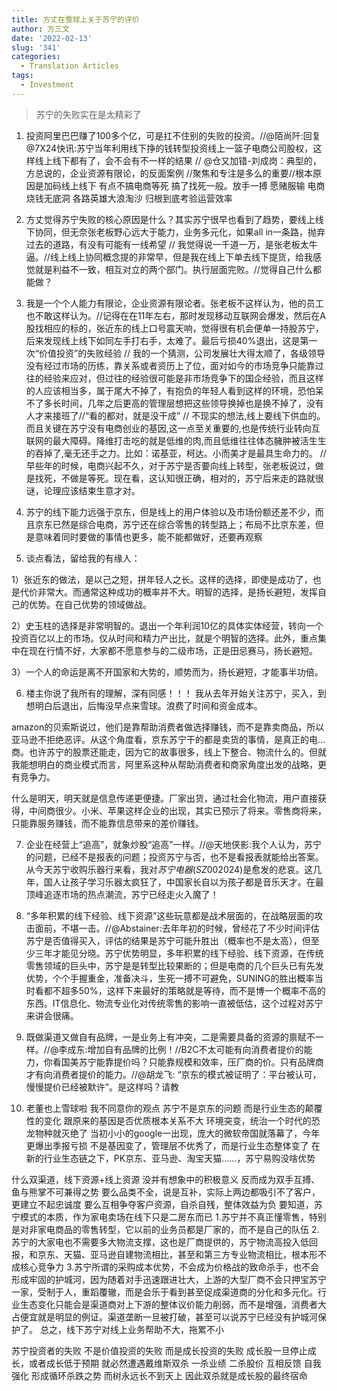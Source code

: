 ```yaml
---
title: 方丈在雪球上关于苏宁的评价
author: 方三文
date: '2022-02-13'
slug: '341'
categories:
  - Translation Articles
tags:
  - Investment
---
```


>苏宁的失败实在是太精彩了

1. 投资阿里巴巴赚了100多个亿，可是扛不住别的失败的投资。//@陌尚阡:回复@7X24快讯:苏宁当年利用线下挣的钱转型投资线上一篮子电商公司股权，这样线上线下都有了，会不会有不一样的结果 // @仓又加错-刘成岗：典型的，方总说的，企业资源有限论，的反面案例
//聚焦和专注是多么的重要//根本原因是加码线上线下 有点不搞电商等死 搞了找死一般。放手一搏 愿赌服输 电商烧钱无底洞 各路英雄大浪淘沙 归根到底考验运营效率


2. 方丈觉得苏宁失败的核心原因是什么？其实苏宁很早也看到了趋势，要线上线下协同，但无奈张老板野心远大于能力，业务多元化，如果all in一条路，抛弃过去的道路，有没有可能有一线希望 // 我觉得说一千道一万，是张老板太牛逼。//线上线上协同概念提的非常早，但是我在线上下单去线下提货，给我感觉就是利益不一致，相互对立的两个部门。执行层面完败。//觉得自己什么都能做？



3. 我是一个个人能力有限论，企业资源有限论者。张老板不这样认为，他的员工也不敢这样认为。//记得在在11年左右，那时发现移动互联网会爆发，然后在A股找相应的标的，张近东的线上口号震天响，觉得很有机会便单一持股苏宁，后来发现线上线下如同左手打右手，太难了。最后亏损40%退出，这是第一次“价值投资”的失败经验 // 我的一个猜测，公司发展壮大得太顺了，各级领导没有经过市场的历练，靠关系或者资历上了位，面对如今的市场竞争只能靠过往的经验来应对，但过往的经验很可能是非市场竞争下的国企经验，而且这样的人应该相当多，属于尾大不掉了，有抱负的年轻人看到这样的环境，恐怕呆不了多长时间，几年之后更高的管理层想把这些领导换掉也是换不掉了，没有人才来接班了//“看的都对，就是没干成” // 不现实的想法,线上要线下供血的。而且关键在苏宁没有电商创业的基因,这一点至关重要的,也是传统行业转向互联网的最大障碍。降维打击吃的就是低维的肉,而且低维往往体态臃肿被活生生的吞掉了,毫无还手之力。比如：诺基亚，柯达。小而美才是最具生命力的。 // 早些年的时候，电商兴起不久，对于苏宁是否要向线上转型，张老板说过，做是找死，不做是等死。现在看，这认知很正确，相对的，苏宁后来走的路就很谜，论理应该结束生意才对。


4. 苏宁的线下能力远强于京东，但是线上的用户体验以及市场份额还差不少，而且京东已然是综合电商，苏宁还在综合零售的转型路上；布局不比京东差，但是意味着同时要做的事情也更多，能不能都做好，还要再观察


5. 谈点看法，留给我的有缘人：

1）张近东的做法，是以己之短，拼年轻人之长。这样的选择，即使是成功了，也是代价非常大。而通常这种成功的概率并不大。明智的选择，是扬长避短，发挥自己的优势。在自己优势的领域做战。

2）史玉柱的选择是非常明智的。退出一个年利润10亿的具体实体经营，转向一个投资百亿以上的市场。仅从时间和精力产出比，就是个明智的选择。此外，重点集中在现在行情不好，大家都不愿意参与的二级市场，正是田忌赛马，扬长避短。

3）一个人的命运是离不开国家和大势的，顺势而为，扬长避短，才能事半功倍。



6. 楼主你说了我所有的理解，深有同感！！！
我从去年开始关注苏宁，买入，到想明白后退出，后悔没早点来雪球。浪费了时间和资金成本。

amazon的贝索斯说过，他们是靠帮助消费者做选择赚钱，而不是靠卖商品，所以亚马逊不拒绝恶评。从这个角度看，京东苏宁干的都是卖货的事情，是真正的电...商。也许苏宁的股票还能走，因为它的故事很多，线上下整合、物流什么的。但就我能想明白的商业模式而言，阿里系这种从帮助消费者和商家角度出发的战略，更有竞争力。

什么是明天，明天就是信息传递更便捷。厂家出货，通过社会化物流，用户直接获得，中间商很少。小米、苹果这样企业的出现，其实已预示了将来。零售商将来，只能靠服务赚钱，而不能靠信息带来的差价赚钱。



7.  企业在经营上“追高”，就象炒股“追高”一样。//@天地侠影:我个人认为，苏宁的问题，已经不是报表的问题；投资苏宁与否，也不是看报表就能给出答案。从今天苏宁收购乐器行来看，我对$苏宁电器(SZ002024)$是愈发的悲哀。这几年，国人让孩子学习乐器太疯狂了，中国家长自以为孩子都是音乐天才。在最顶峰追逐市场的热点潮流，苏宁已经走火入魔了！


8. “多年积累的线下经验、线下资源”这些玩意都是战术层面的，在战略层面的攻击面前，不堪一击。//@Abstainer:去年年初的时候，曾经花了不少时间评估苏宁是否值得买入，评估的结果是苏宁可能升胜出（概率也不是太高），但至少三年才能见分晓。苏宁优势明显，多年积累的线下经验、线下资源，在传统零售领域的巨头中，苏宁是是转型比较果断的；但是电商的几个巨头已有先发优势，个个手握重金，准备决斗，生死一搏不可避免，SUNING的胜出概率当时看都不超多50%，这样下来最好的策略就是等待，而不是博一个概率不高的东西。IT信息化、物流专业化对传统零售的影响一直被低估，这个过程对苏宁来讲会很痛。



9. 既做渠道又做自有品牌，一是业务上有冲突，二是需要具备的资源的禀赋不一样。//@李成东:增加自有品牌的比例！//B2C不太可能有向消费者提价的能力，你看国美苏宁能靠提价吗？只能靠规模和效率，压厂商的价。只有品牌商才有向消费者提价的能力。//@胡龙飞: “京东的模式被证明了：平台被认可，慢慢提价已经被默许”。是这样吗？请教


10. 老董也上雪球啦
我不同意你的观点
苏宁不是京东的问题
而是行业生态的颠覆性的变化
跟原来的基因是否优质根本关系不大
环境突变，统治一个时代的恐龙物种就灭绝了
当初小小的google一出现，庞大的微软帝国就落幕了，今年更爆出季报亏损
不是基因变了，管理层不优秀了，而是行业生态整体变了
在新的行业生态链之下，PK京东、亚马逊、淘宝天猫……，苏宁易购没啥优势

什么双渠道，线下资源+线上资源
没并有想象中的积极意义
反而成为双手互搏、鱼与熊掌不可兼得之势
要么品类不全，说是互补，实际上两边都吸引不了客户，更建立不起忠诚度
要么互相争夺客户资源，自杀自残，整体效益为负
要知道，苏宁模式的本质，作为家电卖场在线下只是二房东而已
1.苏宁并不真正懂零售，特别是对非家电商品的零售转型，它以前的业务员都是厂家的，而不是自己的队伍
2.苏宁的大家电也不需要多大物流支撑，这也是厂商提供的，苏宁物流高投入低回报，和京东、天猫、亚马逊自建物流相比，甚至和第三方专业物流相比，根本形不成核心竞争力
3.苏宁所谓的采购成本优势，不会成为价格战的致命杀手，也不会形成牢固的护城河，因为随着对手迅速跟进壮大，上游的大型厂商不会只押宝苏宁一家，受制于人，重蹈覆辙，而是会乐于看到甚至促成渠道商的分化和多元化。行业生态变化只能会是渠道商对上下游的整体议价能力削弱，而不是增强，消费者大占便宜就是明显的例证。渠道垄断一旦被打破，甚至可以说苏宁已经没有护城河保护了。
总之，线下苏宁对线上业务帮助不大，拖累不小

苏宁投资者的失败
不是价值投资的失败
而是成长投资的失败
成长股一旦停止成长，或者成长低于预期
就必然遭遇戴维斯双杀
一杀业绩
二杀股价
互相反馈
自我强化
形成循环杀跌之势
而树永远长不到天上
因此双杀就是成长股的最终宿命




